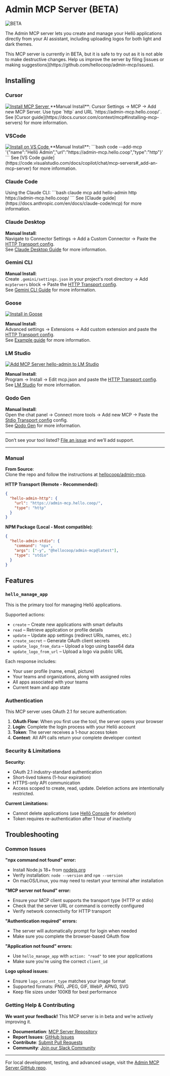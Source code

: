 
# Admin MCP Server (BETA)

<div>
  <img src="https://cdn.hello.coop/images/beta-label.png" alt="BETA" className="beta-label"/>
</div>

The Admin MCP server lets you create and manage your Hellō applications directly from your AI assistant, including uploading logos for both light and dark themes.

<Callout type="warning">
This MCP server is currently in BETA, but it is safe to try out as it is not able to make destructive changes. Help us improve the server by filing [issues or making suggestions](https://github.com/hellocoop/admin-mcp/issues).
</Callout>

## Installing

### Cursor

<span className="mt-4 block"/>
<a href="https://cursor.com/install-mcp?name=hello-admin&config=eyJ1cmwiOiJodHRwczovL2FkbWluLW1jcC5oZWxsby5jb29wIn0K" className="inline-block">
  <img src="https://cursor.com/deeplink/mcp-install-light.svg" alt="Install MCP Server" className="border rounded-md" />
</a>
<span className="-mb-2 block"/>
**Manual Install**:  
Cursor Settings → MCP → Add new MCP Server. Use type `http` and URL `https://admin-mcp.hello.coop/`.  
See [Cursor guide](https://docs.cursor.com/context/mcp#installing-mcp-servers) for more information.

### VSCode

<span className="mt-4 block"/>
<a href="vscode:mcp/install?%7B%22name%22%3A%22Hell%C5%8D%20Admin%22%2C%22url%22%3A%22https%3A//admin-mcp.hello.coop%22%2C%22type%22%3A%22http%22%7D" className="inline-block">
  <img src="https://img.shields.io/badge/Install%20on-VS%20Code-007ACC" className="h-6" alt="Install on VS Code" />
</a>
<span className="-mb-2 block"/>
**Manual Install**:
<span className="-mb-4 block" />
```bash
code --add-mcp '{"name":"Hellō Admin","url":"https://admin-mcp.hello.coop","type":"http"}'
```
<span className="-mt-4 block" />
See [VS Code guide](https://code.visualstudio.com/docs/copilot/chat/mcp-servers#_add-an-mcp-server) for more information.


### Claude Code
<span className="-mb-2 block" />
Using the Claude CLI:
<span className="-mb-4 block" />
```bash
claude mcp add hello-admin http https://admin-mcp.hello.coop/
```
<span className="-mt-4 block" />
See [Claude guide](https://docs.anthropic.com/en/docs/claude-code/mcp) for more information.

### Claude Desktop
**Manual Install**:  
Navigate to Connector Settings → Add a Custom Connector → Paste the [HTTP Transport config](#manual).  
See [Claude Desktop Guide](https://modelcontextprotocol.io/docs/tutorials/use-remote-mcp-server) for more information.

### Gemini CLI
**Manual Install**:  
Create `.gemini/settings.json` in your project's root directory → Add `mcpServers` block → Paste the [HTTP Transport config](#manual).  
See [Gemini CLI Guide](https://github.com/google-gemini/gemini-cli/blob/main/docs/tools/mcp-server.md#configure-the-mcp-server-in-settingsjson) for more information.

### Goose
<span className="mt-4 block"/>
<a href="https://block.github.io/goose/extension?cmd=http&arg=https%3A%2F%2Fadmin-mcp.hello.coop%2F&id=hello-admin&name=Hell%C5%8D%20Admin&description=Manage%20your%20Hell%C5%8D%20apps%20via%20MCP" className="inline-block">
  <img src="https://block.github.io/goose/img/extension-install-dark.svg" className="h-7 border border-white/25 rounded-md" alt="Install in Goose" />
</a>

**Manual Install**:  
Advanced settings → Extensions → Add custom extension and paste the [HTTP Transport config](#manual).    
See [Example guide](https://docs.pieces.app/products/mcp/goose) for more information.

### LM Studio
<span className="mt-4 block"/>
<a href="https://lmstudio.ai/install-mcp?name=hello-admin&config=eyJ1cmwiOiJodHRwczovL2FkbWluLW1jcC5oZWxsby5jb29wIn0K">
  <img src="https://files.lmstudio.ai/deeplink/mcp-install-light.svg" alt="Add MCP Server hello-admin to LM Studio" />
</a>

**Manual Install**:  
Program → Install → Edit mcp.json and paste the [HTTP Transport config](#manual).  
See [LM Studio](https://lmstudio.ai/blog/lmstudio-v0.3.17#add-mcp-servers-to-lm-studio) for more information.

### Qodo Gen

**Manual Install**:  
Open the chat panel → Connect more tools → Add new MCP → Paste the [Stdio Transport config](#manual) config.  
See [Qodo Gen](https://docs.qodo.ai/qodo-documentation/qodo-gen/qodo-gen-chat/agentic-mode/agentic-tools-mcps#id-1.-local-mcps) for more information.

---

Don’t see your tool listed? [File an issue](https://github.com/hellocoop/hello.dev/issues) and we’ll add support.

---

### Manual

**From Source**:  
Clone the repo and follow the instructions at [hellocoop/admin-mcp](https://github.com/hellocoop/admin-mcp#local-development).

**HTTP Transport (Remote - Recommended)**:
```json
{
  "hello-admin-http": {
    "url": "https://admin-mcp.hello.coop/",
    "type": "http"
  }
}
```

**NPM Package (Local - Most compatible)**:  
```json
{
  "hello-admin-stdio": {
    "command": "npx",
    "args": ["-y", "@hellocoop/admin-mcp@latest"],
    "type": "stdio"
  }
}
```


## Features

### `hello_manage_app`

This is the primary tool for managing Hellō applications.

Supported actions:

* `create` – Create new applications with smart defaults
* `read` – Retrieve application or profile details
* `update` – Update app settings (redirect URIs, names, etc.)
* `create_secret` – Generate OAuth client secrets
* `update_logo_from_data` – Upload a logo using base64 data
* `update_logo_from_url` – Upload a logo via public URL

Each response includes:

* Your user profile (name, email, picture)
* Your teams and organizations, along with assigned roles
* All apps associated with your teams
* Current team and app state

### Authentication

This MCP server uses OAuth 2.1 for secure authentication:

1. **OAuth Flow**: When you first use the tool, the server opens your browser
2. **Login**: Complete the login process with your Hellō account
3. **Token**: The server receives a 1-hour access token
4. **Context**: All API calls return your complete developer context

### Security & Limitations

**Security:**
- OAuth 2.1 industry-standard authentication
- Short-lived tokens (1-hour expiration)
- HTTPS-only API communication
- Access scoped to create, read, update. Deletion actions are intentionally restricted.

**Current Limitations:**
- Cannot delete applications (use [Hellō Console](https://console.hello.coop) for deletion)
- Token requires re-authentication after 1 hour of inactivity

## Troubleshooting

### Common Issues

**"npx command not found" error:**
- Install Node.js 18+ from [nodejs.org](https://nodejs.org/)
- Verify installation: `node --version` and `npm --version`
- On macOS/Linux, you may need to restart your terminal after installation

**"MCP server not found" error:**
- Ensure your MCP client supports the transport type (HTTP or stdio)
- Check that the server URL or command is correctly configured
- Verify network connectivity for HTTP transport

**"Authentication required" errors:**
- The server will automatically prompt for login when needed
- Make sure you complete the browser-based OAuth flow

**"Application not found" errors:**
- Use `hello_manage_app` with `action: "read"` to see your applications
- Make sure you're using the correct `client_id`

**Logo upload issues:**
- Ensure `logo_content_type` matches your image format
- Supported formats: PNG, JPEG, GIF, WebP, APNG, SVG
- Keep file sizes under 100KB for best performance

### Getting Help & Contributing

**We want your feedback!** This MCP server is in beta and we're actively improving it.

- **Documentation**: [MCP Server Repository](https://github.com/hellocoop/admin-mcp)
- **Report Issues**: [GitHub Issues](https://github.com/hellocoop/admin-mcp/issues)
- **Contribute**: [Submit Pull Requests](https://github.com/hellocoop/admin-mcp/pulls)
- **Community**: [Join our Slack Community](https://hello-community.slack.com/join/shared_invite/zt-1eccnd2np-qJoOWBkHGnpxvBpCTtaH9g#/shared-invite/email)

---

For local development, testing, and advanced usage, visit the [Admin MCP Server GitHub repo](https://github.com/hellocoop/admin-mcp).

